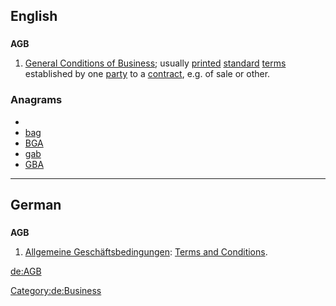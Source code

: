 {{also|ağb}}
==English==

==={{initialism}}===
'''AGB'''
# [[w:General Conditions of Business|General Conditions of Business]]; usually [[printed]] [[standard]] [[term]]s established by one [[party]] to a [[contract]], e.g. of sale or other.

===Anagrams===
* {{alphagram|abg}}
* [[bag#English|bag]]
* [[BGA#English|BGA]]
* [[gab#English|gab]]
* [[GBA#English|GBA]]


----
==German==

==={{initialism|de}}===
'''AGB'''
 
# [[Allgemeine Geschäftsbedingungen]]: [[w:Terms and Conditions|Terms and Conditions]]. 

[[Category:de:Business]]

[[de:AGB]]